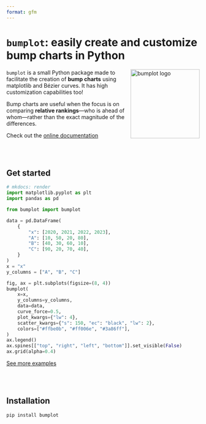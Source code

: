 ```yaml
---
format: gfm
---
```


<!-- Automatically generated, uses README.qmd to modify README.md -->

# `bumplot`: easily create and customize bump charts in Python

<img src="https://github.com/JosephBARBIERDARNAL/static/blob/main/python-libs/bumplot/image.png?raw=true" alt="bumplot logo" align="right" width="180px"/>

`bumplot` is a small Python package made to facilitate the creation of **bump charts** using matplotlib and Bézier curves. It has high customization capabilities too!

Bump charts are useful when the focus is on comparing **relative rankings**—who is ahead of whom—rather than the exact magnitude of the differences.

Check out the [online documentation](https://y-sunflower.github.io/bumplot/)



<br>
<br>

## Get started

```python
# mkdocs: render
import matplotlib.pyplot as plt
import pandas as pd

from bumplot import bumplot

data = pd.DataFrame(
    {
        "x": [2020, 2021, 2022, 2023],
        "A": [10, 50, 20, 80],
        "B": [40, 30, 60, 10],
        "C": [90, 20, 70, 40],
    }
)
x = "x"
y_columns = ["A", "B", "C"]

fig, ax = plt.subplots(figsize=(8, 4))
bumplot(
    x=x,
    y_columns=y_columns,
    data=data,
    curve_force=0.5,
    plot_kwargs={"lw": 4},
    scatter_kwargs={"s": 150, "ec": "black", "lw": 2},
    colors=["#ffbe0b", "#ff006e", "#3a86ff"],
)
ax.legend()
ax.spines[["top", "right", "left", "bottom"]].set_visible(False)
ax.grid(alpha=0.4)
```

[See more examples](https://y-sunflower.github.io/bumplot/examples/)

<br>
<br>

## Installation

```
pip install bumplot
```
